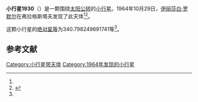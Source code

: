 {{Infobox planet
| bgcolour = #FFFFC0
| name = 1930 Lucifer
| symbol = 
| image = 
| caption = 
| discovery = yes
| discovery_ref = 
| discoverer = [[伊丽莎白·罗默尔|伊丽莎白·罗默尔]]
| discovery_site = [[弗拉格斯塔夫|弗拉格斯塔夫]] 
| discovered = 1964年10月29日
| designations = yes
| mp_name = 
| named_after = 
| alt_names = 1964 UA/ 1954 SQ / 1954 TC
| mp_category = [[主带小行星|主带小行星]]
| orbit_ref = <ref name="a">[http://ssd.jpl.nasa.gov/sbdb.cgi?sstr=1930 1930 Lucifer] {{Wayback|url=http://ssd.jpl.nasa.gov/sbdb.cgi?sstr=1930 |date=20201122054802 }}，小行星數據庫瀏覽器（JPL Small-Body Database Browser）－[[美国国家航空航天局|美国国家航空航天局]]喷气推进实验室</ref>
| epoch = 2456400.5 (2013年4月18日更新)
| aphelion = {{convert|3.315625617046488|AU|km|3|abbr=on|lk=out}}
| perihelion = {{convert|2.476790398942919|AU|km|3|abbr=on}}
| semimajor = {{convert|2.896208007994704|AU|km|3|abbr=on}}
| eccentricity = 0.144816121
| period = 1800.292416 [[日|日]]<br />4.93[[儒略年|儒略年]]
| avg_speed = 
| inclination = 14.08726501634332
| asc_node = 318.6274676226065
| mean_anomaly = 
| arg_peri = 340.798249691741
| satellites = 
| physical_characteristics = yes
| dimensions = 
| mass = 
| density = 
| surface_grav = 
| escape_velocity = 
| sidereal_day = 
| axial_tilt = 
| pole_ecliptic_lat = 
| pole_ecliptic_lon = 
| albedo = 
| temperatures= 
| temp_name1 = 
| mean_temp_1 = 
| max_temp_1 = 
| temp_name2 = 
| max_temp_2 = 
| spectral_type = 
| abs_magnitude = 340.798249691741
}}

'''小行星1930'''（{{lang-en|1930 Lucifer}}）是一颗围绕[[太阳|太阳]][[公转|公转]]的[[小行星|小行星]]。1964年10月29日，[[伊丽莎白·罗默尔|伊丽莎白·罗默尔]]在弗拉格斯塔夫发现了此天体<ref name="a" /><ref>{{cite news|title=小行星列表|url=http://cfa-www.harvard.edu/iau/lists/NumberedMPs.txt|accessdate=2013-07-08|newspaper=哈佛大学|archive-date=2008-05-17|archive-url=https://web.archive.org/web/20080517010638/http://cfa-www.harvard.edu/iau/lists/NumberedMPs.txt|dead-url=no}}</ref>。

这颗小行星的[[绝对星等|绝对星等]]为340.798249691741等<ref name="a" />。

==参考文献==
{{reflist}}
{{Minor Planet Number|[[小行星1929|小行星1929]]|[[小行星1931|小行星1931]]}}

{{小天体}}

[[Category:小行星带天体|Category:小行星带天体]]
[[Category:1964年发现的小行星|Category:1964年发现的小行星]]

{{asteroid-stub}}